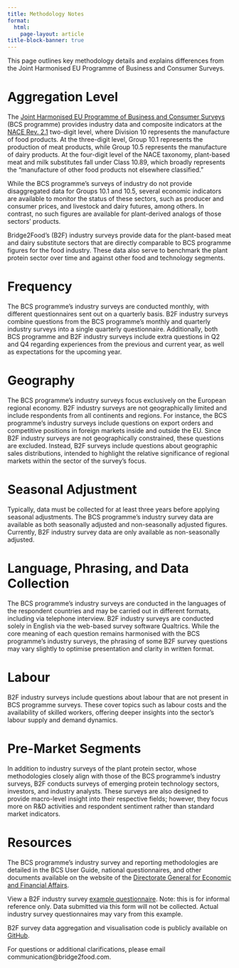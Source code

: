 ```yaml
---
title: Methodology Notes
format: 
  html:
    page-layout: article
title-block-banner: true
---
```


::: fs-4
This page outlines key methodology details and explains differences from the Joint Harmonised EU Programme of Business and Consumer Surveys.
:::

# Aggregation Level

The [Joint Harmonised EU Programme of Business and Consumer Surveys](https://economy-finance.ec.europa.eu/economic-forecast-and-surveys/business-and-consumer-surveys_en) (BCS programme) provides industry data and composite indicators at the [NACE Rev. 2.1](https://showvoc.op.europa.eu/#/datasets/ESTAT_Statistical_Classification_of_Economic_Activities_in_the_European_Community_Rev._2.1._%28NACE_2.1%29/data) two-digit level, where Division 10 represents the manufacture of food products. At the three-digit level, Group 10.1 represents the production of meat products, while Group 10.5 represents the manufacture of dairy products. At the four-digit level of the NACE taxonomy, plant-based meat and milk substitutes fall under Class 10.89, which broadly represents the "manufacture of other food products not elsewhere classified."

While the BCS programme's surveys of industry do not provide disaggregated data for Groups 10.1 and 10.5, several economic indicators are available to monitor the status of these sectors, such as producer and consumer prices, and livestock and dairy futures, among others. In contrast, no such figures are available for plant-derived analogs of those sectors' products.

Bridge2Food's (B2F) industry surveys provide data for the plant-based meat and dairy substitute sectors that are directly comparable to BCS programme figures for the food industry. These data also serve to benchmark the plant protein sector over time and against other food and technology segments.

# Frequency

The BCS programme's industry surveys are conducted monthly, with different questionnaires sent out on a quarterly basis. B2F industry surveys combine questions from the BCS programme's monthly and quarterly industry surveys into a single quarterly questionnaire. Additionally, both BCS programme and B2F industry surveys include extra questions in Q2 and Q4 regarding experiences from the previous and current year, as well as expectations for the upcoming year.

# Geography

The BCS programme's industry surveys focus exclusively on the European regional economy. B2F industry surveys are not geographically limited and include respondents from all continents and regions. For instance, the BCS programme's industry surveys include questions on export orders and competitive positions in foreign markets inside and outside the EU. Since B2F industry surveys are not geographically constrained, these questions are excluded. Instead, B2F surveys include questions about geographic sales distributions, intended to highlight the relative significance of regional markets within the sector of the survey's focus.

# Seasonal Adjustment

Typically, data must be collected for at least three years before applying seasonal adjustments. The BCS programme's industry survey data are available as both seasonally adjusted and non-seasonally adjusted figures. Currently, B2F industry survey data are only available as non-seasonally adjusted.

# Language, Phrasing, and Data Collection

The BCS programme's industry surveys are conducted in the languages of the respondent countries and may be carried out in different formats, including via telephone interview. B2F industry surveys are conducted solely in English via the web-based survey software Qualtrics. While the core meaning of each question remains harmonised with the BCS programme's industry surveys, the phrasing of some B2F survey questions may vary slightly to optimise presentation and clarity in written format.

# Labour

B2F industry surveys include questions about labour that are not present in BCS programme surveys. These cover topics such as labour costs and the availability of skilled workers, offering deeper insights into the sector's labour supply and demand dynamics.

# Pre-Market Segments

In addition to industry surveys of the plant protein sector, whose methodologies closely align with those of the BCS programme's industry surveys, B2F conducts surveys of emerging protein technology sectors, investors, and industry analysts. These surveys are also designed to provide macro-level insight into their respective fields; however, they focus more on R&D activities and respondent sentiment rather than standard market indicators.

# Resources

The BCS programme's industry survey and reporting methodologies are detailed in the BCS User Guide, national questionnaires, and other documents available on the website of the [Directorate General for Economic and Financial Affairs](https://economy-finance.ec.europa.eu/economic-forecast-and-surveys/business-and-consumer-surveys/methodology-business-and-consumer-surveys_en).

View a B2F industry survey [example questionnaire](https://qualtricsxmgtnmmghg4.eu.qualtrics.com/jfe8/preview/previewId/ed37fae6-1514-4486-965a-6fe7b8df4ceb/SV_8A34lhRLUqBdIr4?Q_CHL=preview&Q_SurveyVersionID=current&Q_ShowMobile=0&Q_Loader=0). Note: this is for informal reference only. Data submitted via this form will not be collected. Actual industry survey questionnaires may vary from this example.

B2F survey data aggregation and visualisation code is publicly available on [GitHub](https://github.com/bridge2food/research/tree/main/data/dashboards).

For questions or additional clarifications, please email communication@bridge2food.com.

